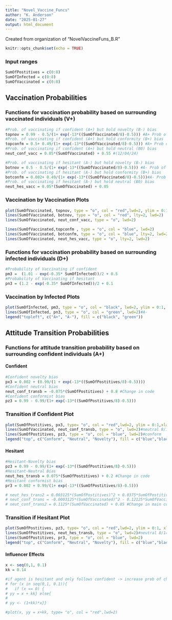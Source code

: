 ```yaml
---
title: "Novel_Vaccine_Funcs"
author: "K. Anderson"
date: "2025-01-27"
output: html_document
---
```


Created from organization of "NovelVaccineFuns_B.R"

```r
knitr::opts_chunk$set(echo = TRUE)
```

### Input ranges

```r
SumOfPostitives = c(0:8)
SumOfInfected = c(0:8)
SumOfVaccinated = c(0:8)
```

## Vaccination Probabilities

### Functions for vaccination probability based on surrounding vaccinated individuals (V+)
```r
#Prob. of vaccinating if confident (A+) but hold novelty (B-) bias
topnov = 0.99 - 0.5/(1+ exp(-13*((SumOfVaccinated/8)-0.5))) #A+ Prob of vacc Nov
#Prob. of vaccinating if confident (A+) but hold conformity (B+) bias
topconfm = 0.5+ 0.49/(1+ exp(-13*((SumOfVaccinated/8)-0.5))) #A+ Prob of vacc Conform
#Prob. of vaccinating if confident (A+) but hold neutral (B0) bias
neut_conf_vacc = 0.05*(SumOfVaccinated) + 0.55 #(12/04/24)

#Prob. of vaccinating if hesitant (A-) but hold novelty (B-) bias
botnov = 0.5 - 0.5/(1+ exp(-13*((SumOfVaccinated/8)-0.5))) #A- Prob of vacc Nov
#Prob. of vaccinating if hesitant (A-) but hold conformity (B+) bias
botconfm = 0.002+ 0.49/(1+ exp(-13*((SumOfVaccinated/8)-0.5)))#A- Prob of vacc conform
#Prob. of vaccinating if hesitant (A-) but hold neutral (B0) bias
neut_hes_vacc = 0.05*(SumOfVaccinated) + 0.05

```

### Vaccination by Vaccination Plots
```r
plot(SumOfVaccinated, topnov, type = "o", col = "red",lwd=2, ylim = 0:1, xlab="Number of Surrounding Vaccinated (V+)", ylab = "Vaccination Probability")#A+
lines(SumOfVaccinated, botnov, type = "o", col = "red", lty=2, lwd=2)
lines(SumOfVaccinated, neut_conf_vacc, type = "o", lwd=2)

lines(SumOfVaccinated,topconfm , type = "o", col = "blue", lwd=2)
lines(SumOfVaccinated, botconfm, type = "o", col = "blue", lty=2, lwd=2)
lines(SumOfVaccinated, neut_hes_vacc, type = "o", lty=2, lwd=2)
```

### Functions for vaccination probability based on surrounding infected individuals (D+)
```r
#Probability of Vaccinating if confident
pm3 =  (1.01 - exp(-0.35* SumOfInfected))/2 + 0.5
#Probability of Vaccinating if hesitant
pn3 = (1.2 - exp(-0.35* SumOfInfected))/2 + 0.1
```

### Vaccination by Infected Plots
```r
plot(SumOfInfected, pm3, type = "o", col = "black", lwd=2, ylim = 0:1, xlab="Number of Surrounding Infected (D+)", ylab = "Vaccination Probability")#A+
lines(SumOfInfected, pn3, type = "o", col = "green", lwd=2)#A-
legend("topleft", c("A+", "A-"), fill = c("black", "green"))

```

## Attitude Transition Probabilities

### Functions for attitude transition probability based on surrounding confident individuals (A+)
#### Confident
```r
#Confident novelty bias
px3 = 0.002 + (0.99/(1 + exp(-13*((SumOfPostitives/8)-0.5)))) 
#Confident neutral bias
neut_conf_transb = -0.075*(SumOfPostitives) + 0.8 #Change in code
#Confident conformist bias
pz3 = 0.99 - 0.99/(1+ exp(-13*((SumOfPostitives/8)-0.5)))

```
### Transition if Confident Plot
```r
plot(SumOfPostitives, px3, type= "o", col = "red",lwd=2, ylim = 0:1,xlab = "Number of Surrounding Confident (A+)", ylab = "Prob. of Att. Trans. to Hesit. (A+ --> A-)")#novelty
lines(SumOfVaccinated, neut_conf_transb, type = "o", lwd=2)#neutral 8/14 poly
lines(SumOfPostitives, pz3, type = "o", col = "blue", lwd=2)#conform
legend("top", c("Conform", "Neutral", "Novelty"), fill = c("blue","black", "red"))
```

#### Hesitant
```r
#Hesitant-Novelty bias
pz3 = 0.99 - 0.99/(1+ exp(-13*((SumOfPostitives/8)-0.5)))
#Hesitant-Neutral Bias
neut_hes_transb = 0.075*(SumOfPostitives) + 0.2 #Change in code
#Hesitant conformist bias
pr3 = 0.002 + 0.99/(1+ exp(-13*((SumOfPostitives/8)-0.5))) 

# neut_hes_trans2 = 0.003125*(SumOfPostitives)^2 + 0.0375*SumOfPostitives + 0.3
# neut_conf_trans = -0.0003125*(SumOfVaccinated)^2 - 0.12125*SumOfVaccinated + 0.99
# neut_conf_trans2 = 0.1125*(SumOfVaccinated) + 0.05 #Change in main code
```

### Transition if Hesitant Plot
```r

plot(SumOfPostitives, pz3, type= "o", col = "red",lwd=2, ylim = 0:1, xlab = "Number of Surrounding Confident (A+)", ylab = "Prob. of Att. Trans to Conf. (A- --> A+)")
lines(SumOfPostitives, neut_hes_transb, type = "o", lwd=2)#neutral 8/14 poly
lines(SumOfPostitives, pr3, type = "o", col = "blue", lwd=2)
legend("top", c("Conform", "Neutral", "Novelty"), fill = c("blue","black", "red"))

```


#### Influencer Effects

```r
x <- seq(0,1, 0.1)
kk = 0.14

#if agent is hesitant and only follows confident -> increase prob of change by some factor determined by kk
# for (x in seq(0,1, 0.1)){
#   if (x == 0) {
# yy = x + kk} else{
# 
# yy <- (1+kk)*x}}

#plot(x, yy = x+kk, type= "o", col = "red",lwd=2)
```
